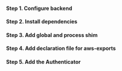 
#### Step 1. Configure backend

<QuickStartPullWeb />

#### Step 2. Install dependencies

<QuickStartInstallWeb />

#### Step 3. Add global and process shim

<AngularPolyfill />

#### Step 4. Add declaration file for aws-exports

<AWSExports />

#### Step 5. Add the Authenticator

<QuickStartAddWeb />

<TroubleshootingWeb />
